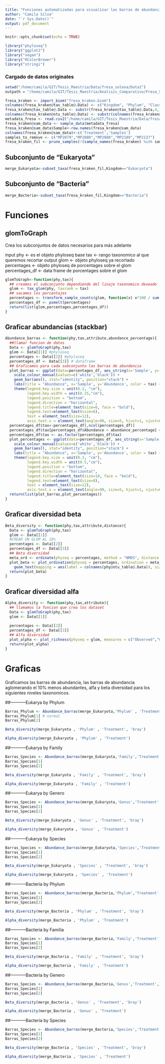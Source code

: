 ```yaml
---
title: "Funciones automatizadas para visualizar las barras de abundancia, diversidades alfa y beta; a diferentes niveles taxonomicos"
author: "Camila Silva"
date: "`r Sys.Date()`"
output: pdf_document
---
```


```r
knitr::opts_chunk$set(echo = TRUE)
```


```r
library("phyloseq")
library("ggplot2")
library("vegan")
library("RColorBrewer")
library("stringi")
```

### Cargado de datos originales 

```r

setwd("/home/camila/GIT/Tesis_Maestria/Data/fresa_solena/Data1")
outpath = "/home/camila/GIT/Tesis_Maestria/Analisis_Comparativo/Fresa_Solena/Results_img"

fresa_kraken <- import_biom("fresa_kraken.biom")
colnames(fresa_kraken@tax_table@.Data) <- c("Kingdom", "Phylum", "Class", "Order", "Family", "Genus", "Species")
fresa_kraken@tax_table@.Data <- substr(fresa_kraken@tax_table@.Data,4,100)
colnames(fresa_kraken@otu_table@.Data) <- substr(colnames(fresa_kraken@otu_table@.Data),1,6)
metadata_fresa <- read.csv2("/home/camila/GIT/Tesis_Maestria/Data/fresa_solena/Data1/metadata.csv",header =  FALSE, row.names = 1, sep = ",")
fresa_kraken@sam_data <- sample_data(metadata_fresa)
fresa_kraken@sam_data$Sample<-row.names(fresa_kraken@sam_data)
colnames(fresa_kraken@sam_data)<-c('Treatment','Samples')
samples_to_remove <- c("MP2079","MP2080","MP2088","MP2109","MP2137")
fresa_kraken_fil <- prune_samples(!(sample_names(fresa_kraken) %in% samples_to_remove), fresa_kraken)
```

## Subconjunto de "Eukaryota"
```r
merge_Eukaryota<-subset_taxa(fresa_kraken_fil,Kingdom=="Eukaryota")
```

## Subconjunto de "Bacteria"
```r
merge_Bacteria<-subset_taxa(fresa_kraken_fil,Kingdom=="Bacteria")
```

# Funciones 

## glomToGraph

Crea los subconjuntos de datos necesarios para más adelante


 input
       phy <- es el objeto phyloseq base 
       tax <- rango taxonomico al que queremos recortar
 output
      glom <- objeto phyloseq ya recortado
      percentages <- objeto phyloseq de porcentages sobre el glom
      percentages_df <- data frame de porcentages sobre el glom
 

```r
glomToGraph<-function(phy,tax){
  ## creamos el subconjunto dependiendo del linaje taxonomico deseado
  glom <- tax_glom(phy, taxrank = tax)
  ## sacamos los porcentajes
  percentages <- transform_sample_counts(glom, function(x) x*100 / sum(x) )
  percentages_df <- psmelt(percentages)
  return(list(glom,percentages,percentages_df))
}
```
 
## Graficar abundancias (stackbar)


```r
Abundance_barras <- function(phy,tax,attribute,abundance_percentage){
  ##llamar funcion de datos 
  Data <- glomToGraph(phy,tax)
  glom <- Data[[1]] #phyloseq
  percentages <- Data[[2]] #phyloseq
  percentages_df <- Data[[3]] # dataframe
  ## Graficamos para cada subconjunto las barras de abundancia
  plot_barras <- ggplot(data=percentages_df, aes_string(x='Sample', y='Abundance', fill=tax ,color=attribute)) + 
    scale_colour_manual(values=c('white','black')) +
    geom_bar(aes(), stat="identity", position="stack") +
    labs(title = "Abundance", x='Sample', y='Abundance', color = tax) +
    theme(legend.key.size = unit(0.2, "cm"),
          legend.key.width = unit(0.25,"cm"),
          legend.position = "bottom",
          legend.direction = "horizontal",
          legend.title=element_text(size=8, face = "bold"),
          legend.text=element_text(size=6),
          text = element_text(size=12),
          axis.text.x = element_text(angle=90, size=5, hjust=1, vjust=0.5))
  percentages_df$tax<-percentages_df[,ncol(percentages_df)]
  percentages_df$tax[percentages_df$Abundance < abundance_percentage] <- "Others"
  percentages_df$tax <- as.factor(percentages_df$tax)
  plot_percentages <- ggplot(data=percentages_df, aes_string(x='Sample', y='Abundance', fill='tax' ,color=attribute))+
    scale_colour_manual(values=c('white','black')) +
    geom_bar(aes(), stat="identity", position="stack") +
    labs(title = "Abundance", x='Sample', y='Abundance', color = tax) +
    theme(legend.key.size = unit(0.3, "cm"),
          legend.key.width = unit(0.5,"cm"),
          legend.position = "bottom",
          legend.direction = "horizontal",
          legend.title=element_text(size=10, face = "bold"),
          legend.text=element_text(size=8),
          text = element_text(size=12),
          axis.text.x = element_text(angle=90, size=5, hjust=1, vjust=0.5))
  return(list(plot_barras,plot_percentages))
}
```


## Graficar diversidad beta

```r
Beta_diversity <- function(phy,tax,attribute,distance){
  Data <- glomToGraph(phy,tax)
  glom <- Data[[1]]
  #CREAR UN GLOM AL 10%
  percentages <- Data[[2]]
  percentages_df <- Data[[3]]
  ## Beta diversidad 
  meta_ord <- ordinate(physeq = percentages, method = "NMDS", distance = distance) 
  plot_beta <- plot_ordination(physeq = percentages, ordination = meta_ord, color = attribute) +
    geom_text(mapping = aes(label = colnames(phy@otu_table@.Data)), size = 3, vjust = 1.5)
  return(plot_beta)
}
```

## Graficar diversidad alfa

```r
Alpha_diversity <- function(phy,tax,attribute){
  ## llamamos la funcion que crea los dataset
  Data <- glomToGraph(phy,tax)
  glom <- Data[[1]]
  
  percentages <- Data[[2]]
  percentages_df <- Data[[3]]
  ## Alfa diversidad
  plot_alpha <- plot_richness(physeq = glom, measures = c("Observed","Chao1","Shannon","simpson"),x = attribute, color = attribute) 
  return(plot_alpha)
}
```

# Graficas

Graficamos las barras de abundancia, las barras de abundancia aglomerando el 10% menos abundantes, alfa y beta diversidad para los siguientes niveles taxonomicos.

##-----------Eukarya by Phylum 

```r
Barras_Phylum <- Abundance_barras(merge_Eukaryota,'Phylum' , 'Treatment', 10.0)
Barras_Phylum[1] # normal
Barras_Phylum[2]

```

```r
Beta_diversity(merge_Eukaryota , 'Phylum' , 'Treatment', 'bray')
```

```r
Alpha_diversity(merge_Eukaryota , 'Phylum' , 'Treatment')
```

##-----------Eukarya by Family
```r
Barras_Species <- Abundance_barras(merge_Eukaryota,'Family','Treatment',10.0)
Barras_Species[1] 
Barras_Species[2]
```

```r
Beta_diversity(merge_Eukaryota , 'Family' , 'Treatment', 'bray')
```

```r
Alpha_diversity(merge_Eukaryota , 'Family' , 'Treatment')
```

##-----------Eukarya by Genero 
```r
Barras_Species <- Abundance_barras(merge_Eukaryota,'Genus','Treatment',10.0)
Barras_Species[1] 
Barras_Species[2]
```

```r
Beta_diversity(merge_Eukaryota , 'Genus' , 'Treatment', 'bray')
```

```r
Alpha_diversity(merge_Eukaryota , 'Genus' , 'Treatment')
```

##-----------Eukarya by Species 
```r
Barras_Species <- Abundance_barras(merge_Eukaryota,'Species','Treatment',10.0)
Barras_Species[1] 
Barras_Species[2]
```

```r
Beta_diversity(merge_Eukaryota , 'Species' , 'Treatment', 'bray')
```

```r
Alpha_diversity(merge_Eukaryota , 'Species' , 'Treatment')
```




##-----------Bacteria by Phylum
```r
Barras_Species <- Abundance_barras(merge_Bacteria,'Phylum','Treatment',10.0)
Barras_Species[1] 
Barras_Species[2]
```

```r
Beta_diversity(merge_Bacteria , 'Phylum' , 'Treatment', 'bray')
```

```r
Alpha_diversity(merge_Bacteria , 'Phylum' , 'Treatment')
```

##-----------Bacteria by Familia
```r
Barras_Species <- Abundance_barras(merge_Bacteria,'Family','Treatment',10.0)
Barras_Species[1] 
Barras_Species[2]
```

```r
Beta_diversity(merge_Bacteria , 'Family' , 'Treatment', 'bray')
```

```r
Alpha_diversity(merge_Bacteria , 'Family' , 'Treatment')
```

##-----------Bacteria by Genero 
```r
Barras_Species <- Abundance_barras(merge_Bacteria,'Genus','Treatment',10.0)
Barras_Species[1] 
Barras_Species[2]
```

```r
Beta_diversity(merge_Bacteria , 'Genus' , 'Treatment', 'bray')
```

```r
Alpha_diversity(merge_Bacteria , 'Genus' , 'Treatment')
```

##-----------Bacteria by Species 
```r
Barras_Species <- Abundance_barras(merge_Bacteria,'Species','Treatment',10.0)
Barras_Species[1] 
Barras_Species[2]
```

```r
Beta_diversity(merge_Bacteria , 'Species' , 'Treatment', 'bray')
```

```r
Alpha_diversity(merge_Bacteria , 'Species' , 'Treatment')
```






